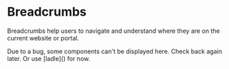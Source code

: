 
# Breadcrumbs

Breadcrumbs help users to navigate and understand where they are on the current website or portal.

<Callout>
  Due to a bug, some components can't be displayed here. Check back again later.
  Or use [ladle]() for now.
</Callout>
